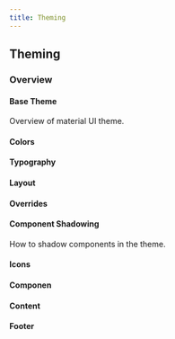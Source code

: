 ```yaml
---
title: Theming
---
```


## Theming

### Overview

#### Base Theme

Overview of material UI theme.

#### Colors

#### Typography

#### Layout

#### Overrides

#### Component Shadowing

How to shadow components in the theme.

#### Icons

#### Componen

#### Content

#### Footer
